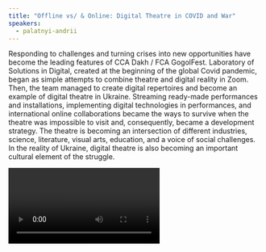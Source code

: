 ```yaml
---
title: "Offline vs/ & Online: Digital Theatre in COVID and War"
speakers:
  - palatnyi-andrii
---
```

Responding to challenges and turning crises into new opportunities have become the leading features of CCA Dakh / FCA GogolFest. Laboratory of Solutions in Digital, created at the beginning of the global Covid pandemic, began as simple attempts to combine theatre and digital reality in Zoom. Then, the team managed to create digital repertoires and become an example of digital theatre in Ukraine. Streaming ready-made performances and installations, implementing digital technologies in performances, and international online collaborations became the ways to survive when the theatre was impossible to visit and, consequently, became a development strategy. The theatre is becoming an intersection of different industries, science, literature, visual arts, education, and a voice of social challenges. In the reality of Ukraine, digital theatre is also becoming an important cultural element of the struggle.

<Video provider="youtube" id="4lGz-4ES-Ds" />
